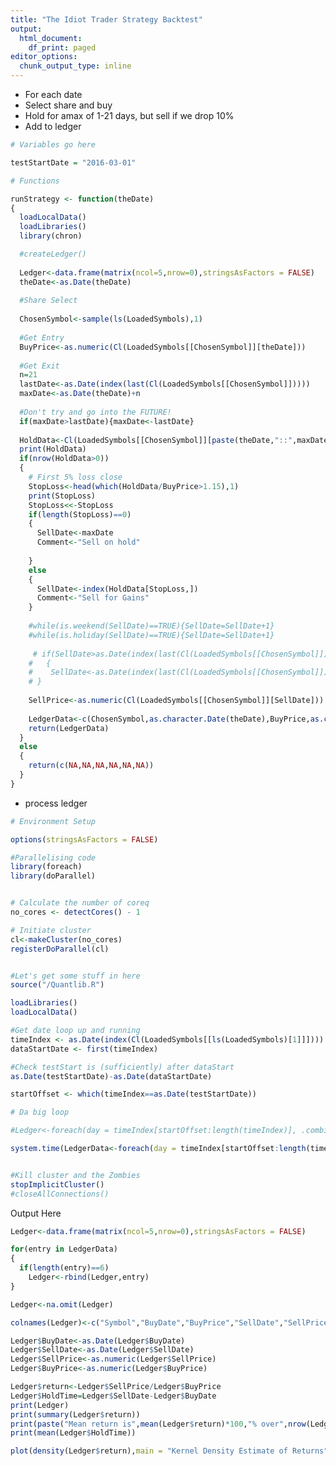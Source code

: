 ```yaml
---
title: "The Idiot Trader Strategy Backtest"
output:
  html_document:
    df_print: paged
editor_options:
  chunk_output_type: inline
---
```


- For each date
- Select share and buy
- Hold for amax of 1-21 days, but sell if we drop 10%
- Add to ledger

```r

# Variables go here

testStartDate = "2016-03-01"

# Functions

runStrategy <- function(theDate)
{
  loadLocalData()
  loadLibraries()
  library(chron)

  #createLedger()
  
  Ledger<-data.frame(matrix(ncol=5,nrow=0),stringsAsFactors = FALSE)
  theDate<-as.Date(theDate)
  
  #Share Select
  
  ChosenSymbol<-sample(ls(LoadedSymbols),1)
  
  #Get Entry
  BuyPrice<-as.numeric(Cl(LoadedSymbols[[ChosenSymbol]][theDate]))
  
  #Get Exit
  n=21
  lastDate<-as.Date(index(last(Cl(LoadedSymbols[[ChosenSymbol]]))))
  maxDate<-as.Date(theDate)+n
  
  #Don't try and go into the FUTURE!
  if(maxDate>lastDate){maxDate<-lastDate}
  
  HoldData<-Cl(LoadedSymbols[[ChosenSymbol]][paste(theDate,"::",maxDate,sep="")])
  print(HoldData)
  if(nrow(HoldData>0))
  {
    # First 5% loss close
    StopLoss<-head(which(HoldData/BuyPrice>1.15),1)
    print(StopLoss)
    StopLoss<<-StopLoss
    if(length(StopLoss)==0)
    {
      SellDate<-maxDate
      Comment<-"Sell on hold"
      
    }
    else
    {
      SellDate<-index(HoldData[StopLoss,])
      Comment<-"Sell for Gains"
    }
    
    #while(is.weekend(SellDate)==TRUE){SellDate=SellDate+1}
    #while(is.holiday(SellDate)==TRUE){SellDate=SellDate+1}    
   
     # if(SellDate>as.Date(index(last(Cl(LoadedSymbols[[ChosenSymbol]])))))
    #   {
    #    SellDate<-as.Date(index(last(Cl(LoadedSymbols[[ChosenSymbol]]))))
    # }
    
    SellPrice<-as.numeric(Cl(LoadedSymbols[[ChosenSymbol]][SellDate]))
    
    LedgerData<-c(ChosenSymbol,as.character.Date(theDate),BuyPrice,as.character.Date(SellDate),SellPrice,Comment)
    return(LedgerData)
  }
  else
  {
    return(c(NA,NA,NA,NA,NA,NA))
  }
}
```

- process ledger

```r

# Environment Setup

options(stringsAsFactors = FALSE)

#Parallelising code
library(foreach)
library(doParallel)


# Calculate the number of coreq
no_cores <- detectCores() - 1

# Initiate cluster
cl<-makeCluster(no_cores)
registerDoParallel(cl)


#Let's get some stuff in here
source("/Quantlib.R")

loadLibraries()
loadLocalData()

#Get date loop up and running
timeIndex <- as.Date(index(Cl(LoadedSymbols[[ls(LoadedSymbols)[1]]])))
dataStartDate <- first(timeIndex)

#Check testStart is (sufficiently) after dataStart
as.Date(testStartDate)-as.Date(dataStartDate)

startOffset <- which(timeIndex==as.Date(testStartDate))

# Da big loop

#Ledger<-foreach(day = timeIndex[startOffset:length(timeIndex)], .combine = rbind)  %dopar% runStrategy(day)

system.time(LedgerData<-foreach(day = timeIndex[startOffset:length(timeIndex)])  %dopar% runStrategy(day))


#Kill cluster and the Zombies
stopImplicitCluster()
#closeAllConnections()
```

Output Here

```r

Ledger<-data.frame(matrix(ncol=5,nrow=0),stringsAsFactors = FALSE)

for(entry in LedgerData)
{
  if(length(entry)==6)
    Ledger<-rbind(Ledger,entry)
}

Ledger<-na.omit(Ledger)

colnames(Ledger)<-c("Symbol","BuyDate","BuyPrice","SellDate","SellPrice")
```

```r
Ledger$BuyDate<-as.Date(Ledger$BuyDate)
Ledger$SellDate<-as.Date(Ledger$SellDate)
Ledger$SellPrice<-as.numeric(Ledger$SellPrice)
Ledger$BuyPrice<-as.numeric(Ledger$BuyPrice)

Ledger$return<-Ledger$SellPrice/Ledger$BuyPrice
Ledger$HoldTime=Ledger$SellDate-Ledger$BuyDate
print(Ledger)
print(summary(Ledger$return))
print(paste("Mean return is",mean(Ledger$return)*100,"% over",nrow(Ledger),"trades."))
print(mean(Ledger$HoldTime))

plot(density(Ledger$return),main = "Kernel Density Estimate of Returns")
```

